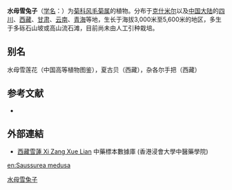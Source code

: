 {{Speciesbox
| name = 水母雪兔子
| status = 
| status_system = 
| image =
| genus = Saussurea
| species = medusa
| authority = Maxim.
}}

'''水母雪兔子'''（[[学名|学名]]：{{lang|la|''Saussurea medusa''}}）为[[菊科|菊科]][[风毛菊属|风毛菊属]]的植物。分布于[[克什米尔|克什米尔]]以及[[中国大陆|中国大陆]]的[[四川|四川]]、[[西藏|西藏]]、[[甘肃|甘肃]]、[[云南|云南]]、[[青海|青海]]等地，生长于海拔3,000米至5,600米的地区，多生于多砾石山坡或高山流石滩，目前尚未由人工引种栽培。

== 别名 ==
水母雪莲花（中国高等植物图鉴），夏古贝（西藏），杂各尔手把（西藏）

== 参考文献 ==
<div class="references-small">
* {{cite web| url =http://www.bioinfo.cn/db05/KmzwSpecies.php?action=view&id=5351| title =水母雪兔子| work =《中国高等植物数据库全库》| publisher =中国科学院微生物研究所| author =昆明植物研究所| accessdate =2009-02-24| deadurl =yes| archiveurl =https://web.archive.org/web/20160305081502/http://www.bioinfo.cn/db05/KmzwSpecies.php?action=view&id=5351| archivedate =2016-03-05}}
</div>

== 外部連結 ==
* [http://libproject.hkbu.edu.hk/was40/detail?channelid=44273&searchword=herb_id=D00852 西藏雪蓮 Xi Zang Xue Lian] {{Wayback|url=http://libproject.hkbu.edu.hk/was40/detail?channelid=44273&searchword=herb_id=D00852 |date=20141103145715 }} 中藥標本數據庫 (香港浸會大學中醫藥學院) {{zh-hant}}{{en}}
{{Taxonbar|from=Q11130038}}

[[Category:风毛菊属|水母雪兔子]]


{{植物小作品}}

[[en:Saussurea_medusa|en:Saussurea medusa]]